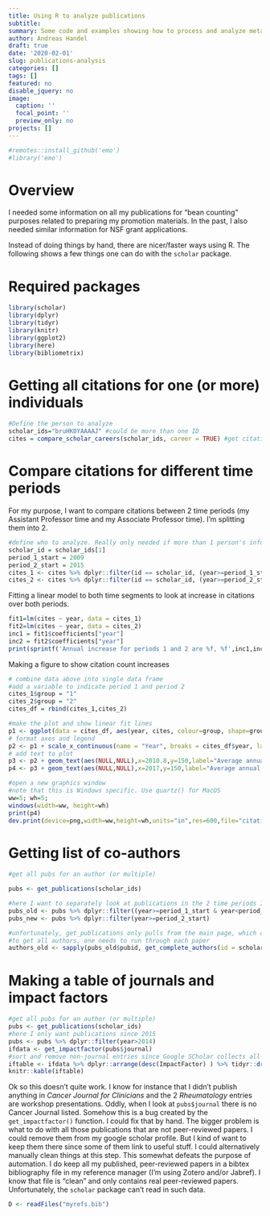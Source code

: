 ```yaml
---
title: Using R to analyze publications
subtitle: 
summary: Some code and examples showing how to process and analyze meta-data for a set of publications. Useful to get list of co-authors, etc.
author: Andreas Handel
draft: true
date: '2020-02-01'
slug: publications-analysis
categories: []
tags: []
featured: no
disable_jquery: no
image:
  caption: ''
  focal_point: ''
  preview_only: no
projects: []
---
```



```r
#remotes::install_github('emo')
#library('emo')
```

# Overview

I needed some information on all my publications for "bean counting" purposes related to preparing my promotion materials. In the past, I also needed similar information for NSF grant applications. 

Instead of doing things by hand, there are nicer/faster ways using R. The following shows a few things one can do with the `scholar` package.

# Required packages

```r
library(scholar)
library(dplyr)
library(tidyr)
library(knitr)
library(ggplot2)
library(here)
library(bibliometrix)
```

# Getting all citations for one (or more) individuals

```r
#Define the person to analyze
scholar_ids="bruHK0YAAAAJ" #could be more than one ID
cites = compare_scholar_careers(scholar_ids, career = TRUE) #get citations
```

# Compare citations for different time periods

For my purpose, I want to compare citations between 2 time periods (my Assistant Professor time and my Associate Professor time). I'm splitting them into 2.

```r
#define who to analyze. Really only needed if more than 1 person's information is pulled above.
scholar_id = scholar_ids[1] 
period_1_start = 2009
period_2_start = 2015
cites_1 <- cites %>% dplyr::filter(id == scholar_id, (year>=period_1_start & year<period_2_start ))
cites_2 <- cites %>% dplyr::filter(id == scholar_id, (year>=period_2_start & year<2020 )) #remove last year since it's not a full year
```

Fitting a linear model to both time segments to look at increase in citations over both periods.
```r
fit1=lm(cites ~ year, data = cites_1)
fit2=lm(cites ~ year, data = cites_2)
inc1 = fit1$coefficients["year"]
inc2 = fit2$coefficients["year"] 
print(sprintf('Annual increase for periods 1 and 2 are %f, %f',inc1,inc2))
```

Making a figure to show citation count increases

```r
# combine data above into single data frame
#add a variable to indicate period 1 and period 2
cites_1$group = "1"
cites_2$group = "2"
cites_df = rbind(cites_1,cites_2)

#make the plot and show linear fit lines
p1 <- ggplot(data = cites_df, aes(year, cites, colour=group, shape=group)) + geom_point(size = I(4)) + geom_smooth(method="lm",aes(group = group), se = F, size=1.5)  
# format axes and legend
p2 <- p1 + scale_x_continuous(name = "Year", breaks = cites_df$year, labels = cites_df$year) + scale_y_continuous("Citations according to Google Scholar") + theme_bw(base_size=14) + theme(legend.position="none") 
# add text to plot
p3 <- p2 + geom_text(aes(NULL,NULL),x=2010.8,y=150,label="Average annual \n increase 23%",color="black",size=5.5)
p4 <- p3 + geom_text(aes(NULL,NULL),x=2017,y=150,label="Average annual \n increase 45%",color="black",size=5.5) 

#open a new graphics window
#note that this is Windows specific. Use quartz() for MacOS
ww=5; wh=5; 
windows(width=ww, height=wh)					
print(p4)
dev.print(device=png,width=ww,height=wh,units="in",res=600,file="citations.png")
```

# Getting list of co-authors

```r
#get all pubs for an author (or multiple)

pubs <- get_publications(scholar_ids)

#here I want to separately look at publications in the 2 time periods I defined above
pubs_old <- pubs %>% dplyr::filter((year>=period_1_start & year<period_2_start ))
pubs_new <- pubs %>% dplyr::filter(year>=period_2_start)

#unfortunately, get_publications only pulls from the main page, which cuts off the author list. 
#to get all authors, one needs to run through each paper
authors_old <- sapply(pubs_old$pubid, get_complete_authors(id = scholar_ids))

```


# Making a table of journals and impact factors
```r
#get all pubs for an author (or multiple)
pubs <- get_publications(scholar_ids)
#here I only want publications since 2015
pubs <- pubs %>% dplyr::filter(year>2014)
ifdata <- get_impactfactor(pubs$journal) 
#sort and remove non-journal entries since Google SCholar collects all kinds of 'publications', including items other than standard peer-reviewed papers
iftable <- ifdata %>% dplyr::arrange(desc(ImpactFactor) ) %>% tidyr::drop_na()
knitr::kable(iftable)
```
Ok so this doesn't quite work. I know for instance that I didn't publish anything in _Cancer Journal for Clinicians_ and the 2 _Rheumatology_ entries are workshop presentations. Oddly, when I look at `pubs$journal` there is no Cancer Journal listed. Somehow this is a bug created by the `get_impactfactor()` function. I could fix that by hand. The bigger problem is what to do with all those publications that are not peer-reviewed papers. I could remove them from my google scholar profile. But I kind of want to keep them there since some of them link to useful stuff. I could alternatively manually clean things at this step. This somewhat defeats the purpose of automation. 
I do keep all my published, peer-reviewed papers in a bibtex bibliography file in my reference manager (I'm using Zotero and/or Jabref). I know that file is "clean" and only contains real peer-reviewed papers. Unfortunately, the `scholar` package can't read in such data.


```r
D <- readFiles("myrefs.bib")

```



